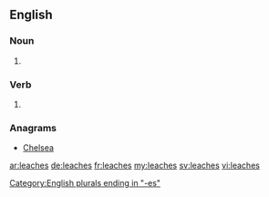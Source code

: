 ==English==

===Noun===
{{head|en|plural}}

# {{plural of|leach|lang=en}}

===Verb===
{{head|en}}

# {{en-third-person singular of|leach}}

===Anagrams===
* [[Chelsea#English|Chelsea]]

[[Category:English plurals ending in "-es"]]

[[ar:leaches]]
[[de:leaches]]
[[fr:leaches]]
[[my:leaches]]
[[sv:leaches]]
[[vi:leaches]]